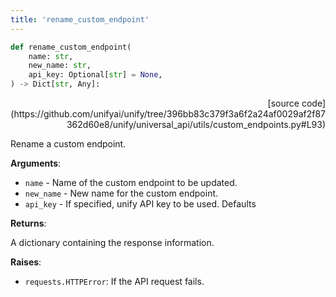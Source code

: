 ```yaml
---
title: 'rename_custom_endpoint'
---
```


```python
def rename_custom_endpoint(
    name: str,
    new_name: str,
    api_key: Optional[str] = None,
) -> Dict[str, Any]:
```

<p align="right">[source code](https://github.com/unifyai/unify/tree/396bb83c379f3a6f2a24af0029af2f87362d60e8/unify/universal_api/utils/custom_endpoints.py#L93)</p>

Rename a custom endpoint.

**Arguments**:

- `name` - Name of the custom endpoint to be updated.
- `new_name` - New name for the custom endpoint.
- `api_key` - If specified, unify API key to be used. Defaults



**Returns**:

A dictionary containing the response information.



**Raises**:

- `requests.HTTPError`: If the API request fails.